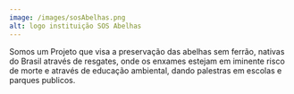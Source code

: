 ```yaml
---
image: /images/sosAbelhas.png
alt: logo instituição SOS Abelhas
---
```

Somos um Projeto que visa a preservação das abelhas sem ferrão, nativas do Brasil através de resgates, onde os enxames estejam em iminente risco de morte e através de educação ambiental, dando palestras em escolas e parques publicos.